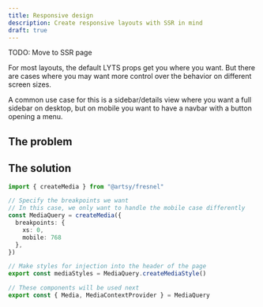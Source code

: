 ```yaml
---
title: Responsive design
description: Create responsive layouts with SSR in mind
draft: true
---
```

TODO: Move to SSR page

For most layouts, the default LYTS props get you where you want. But there are cases where you may want more control over the behavior on different screen sizes.

A common use case for this is a sidebar/details view where you want a full sidebar on desktop, but on mobile you want to have a navbar with a button opening a menu.

## The problem

## The solution

```ts
import { createMedia } from "@artsy/fresnel"

// Specify the breakpoints we want
// In this case, we only want to handle the mobile case differently
const MediaQuery = createMedia({
  breakpoints: {
    xs: 0,
    mobile: 768
  },
})

// Make styles for injection into the header of the page
export const mediaStyles = MediaQuery.createMediaStyle()

// These components will be used next
export const { Media, MediaContextProvider } = MediaQuery
```


